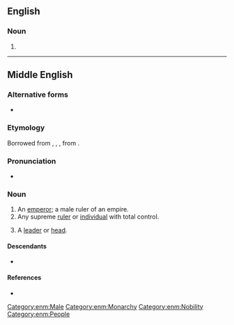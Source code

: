 ==English==

===Noun===
{{en-noun}}

# {{obsolete spelling of|emperor|lang=en}}

----

==Middle English==

===Alternative forms===
* {{alter|enm|empereur|aumperour|imparur|emperoure|emperowre|emprowre|emparur|emperor|emperere}}

===Etymology===
Borrowed from {{bor|enm|fro|empereor}}, {{m|fro|ampereor}}, {{m|fro|empereür}}, from {{inh|enm|la|imperātor}}.

===Pronunciation===
* {{IPA|lang=enm|/ɛmpəˈruːr/|/ˈɛmpərur/|/ˈɛmpərər/|/am-/|/au̯m-/}}

===Noun===
{{enm-noun|emperours}} {{tlb|enm|rare}} 

# An [[emperor]]; a male ruler of an empire.
# Any supreme [[ruler]] or [[individual]] with total control.
# {{lb|enm|rare}} A [[leader]] or [[head]].

====Descendants====
* {{desc|en|emperor}}

====References====
* {{R:MED Online|entry= emperǒur |part of speech=n|id= MED13459 |accessdate=2019-03-24}}

[[Category:enm:Male]]
[[Category:enm:Monarchy]]
[[Category:enm:Nobility]]
[[Category:enm:People]]